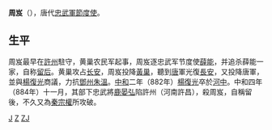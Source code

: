 '''周岌'''（{{bd|？||884年|catIdx=Z}}），唐代[[忠武軍節度使|忠武軍節度使]]。
==生平==
周岌最早在[[許州|許州]]駐守，黄巢农民军起事，周岌逐忠武军节度使[[薛能|薛能]]，并追杀薛能一家，自称[[留后|留后]]。黄巢攻占[[长安|长安]]，周岌投降[[黃巢|黃巢]]，聽到[[唐|唐]]軍光復[[長安|長安]]，又投降唐軍，並與[[楊復光|楊復光]]商議，力抗[[鄧州|鄧州]][[朱溫|朱溫]]。[[中和_(年號)|中和]]二年（882年）[[楊復光|楊復光]]卒於[[河中|河中]]。中和四年（884年）十一月，其部下忠武將[[鹿晏弘|鹿晏弘]]陷許州（河南許昌），殺周岌，自稱留後，不久又為[[秦宗權|秦宗權]]所攻破。

[[Category:周姓|J]]
[[Category:唐朝軍事人物|Z]]
[[Category:忠武軍節度使|ZJ]]
